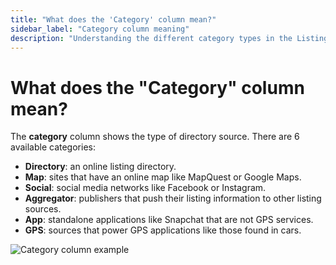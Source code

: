 ```yaml
---
title: "What does the 'Category' column mean?"
sidebar_label: "Category column meaning"
description: "Understanding the different category types in the Listing Sync directory sources"
---
```


# What does the "Category" column mean?

The **category** column shows the type of directory source. There are 6 available categories:

- **Directory**: an online listing directory.
- **Map**: sites that have an online map like MapQuest or Google Maps.
- **Social**: social media networks like Facebook or Instagram.
- **Aggregator**: publishers that push their listing information to other listing sources.
- **App**: standalone applications like Snapchat that are not GPS services.
- **GPS**: sources that power GPS applications like those found in cars.

![Category column example](/img/listing-sync/category-column.png)